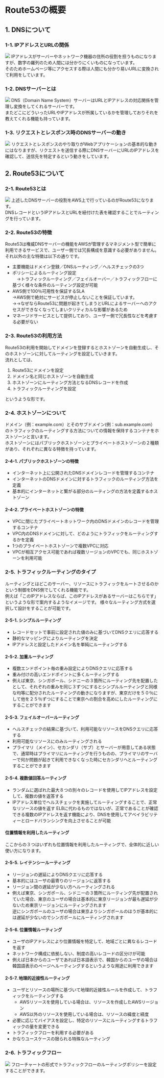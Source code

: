 # Route53の概要
## 1. DNSについて
### 1-1. IPアドレスとURLの関係
![](../../aws_cp_route53_overview_ipaddress_and_url.png)
IPアドレスがサーバーやネットワーク機器の住所の役割を担うものになりますが、数字の羅列のため人間には分かりにくいものになっています。  
そのためホームページ等にアクセスする際は人間にも分かり易いURLに変換されて利用をしています。  
### 1-2. DNSサーバーとは
![](../../aws_cp_route53_overview_dnsserver_image.png)
DNS（Domain Name System）サーバーはURLとIPアドレスの対応関係を管理し変換をしてくれるサーバーです。  
またどこにどういったURLやIPアドレスが所属しているかを管理しておりそれを教えてくれる機能も持っています。
### 1-3. リクエストとレスポンス時のDNSサーバーの動き
![](../../aws_cp_route53_overview_request_dnsserver_image.png)
リクエストとレスポンスのやり取りがWebアプリケーションの基本的な動きにはなりますが、リクエストを送信する際にDNSサーバーにURLのIPアドレスを確認して、送信先を特定するという動きをしています。
## 2. Route53について
### 2-1. Route53とは
![](../../aws_cp_route53_overview_Route53_image.png)
上述したDNSサーバーの役割をAWS上で行っているのがRoute53になります。  
DNSレコードというIPアドレスとURLを紐付けた表を確認することでルーティングを行っています。
### 2-2. Route53の特徴
Route53は権威DNSサーバーの機能をAWSが管理するマネジメント型で簡単に利用できるサービスで、ユーザー側では冗長構成を意識する必要がありません。  
それ以外の主な特徴は以下の通りです。
- 主要機能はドメイン登録／DNSルーティング／ヘルスチェックの3つ
- ポリシーによるルーティング設定  
　→トラフィックルーティング／フェイルオーバー／トラフィックフローに基づく様々な条件のルーティング設定が可能
- AWS側で100％可用性を保証するSLA  
  →AWS側で絶対にサービスが停止しないことを保証しています。  
  →→なぜならRoute53に問題が起きてしまうとURLによるサーバーへのアクセスができなくなってしまいクリティカルな影響があるため
- マネージドサービスとして提供しており、ユーザー側で冗長性などを考慮する必要がない
### 2-3. Route53の利用方法
Route53の利用を開始してドメインを登録するとホストゾーンを自動生成し、そのホストゾーンに対してルーティングを設定していきます。  
流れとしては、
1. Route53にドメインを設定
2. ドメイン名と同じホストゾーンを自動生成
3. ホストゾーンにルーティング方法となるDNSレコードを作成
4. トラフィックルーティングを設定  

というような形です。
### 2-4. ホストゾーンについて
ドメイン（例：example.com）とそのサブドメイン(例：sub.example.com） のトラフィックのルーティングする方法についての情報を保持するコンテナをホストゾーンと言います。  
ホストゾーンにはパブリックホストゾーンとプライベートホストゾーンの２種類があり、それぞれに異なる特徴を持っています。  
#### 2-4-1. パブリックホストゾーンの特徴
- インターネット上に公開されたDNSドメインレコードを管理するコンテナ
- インターネットのDNSドメインに対するトラフィックのルーティング方法を定義
- 基本的にインターネットと繋がる部分のルーティングの方法を定義するホストゾーン
#### 2-4-2. プライベートホストゾーンの特徴
- VPCに閉じたプライベートネットワーク内のDNSドメインのレコードを管理するコンテナ
- VPC内のDNSドメインに対して、どのようにトラフィックをルーティングするかを定義
- 1つのプライベートホストゾーンで複数VPCに対応
- VPCが相互アクセス可能であれば複数リージョンのVPCでも、同じホストゾーンを利用可能
### 2-5. トラフィックルーティングのタイプ
ルーティングとはどこのサーバー、リソースにトラフィックをルートさせるのかという制御をDNS側でしてくれる機能です。  
例えば「このIPアドレスならば、このIPアドレスがあるサーバーはこちらです」というような形で案内するようなイメージです。
様々なルーティング方式を選択して設計をすることが可能です。
#### 2-5-1. シンプルルーティング
- レコードセットで事前に設定された値のみに基づいてDNSクエリに応答する
- 静的なマッピングによりルーティングを決定
- IPアドレスと設定したドメイン名を単純にルーティングする
#### 2-5-2. 加重ルーティング
- 複数エンドポイント毎の重み設定によりDNSクエリに応答する
- 重み付けの高いエンドポイントに多くルーティングする
- 例えば東京、シンガポール、シドニーの３箇所にルーティング先を配置したとして、それぞれの重みを同じ３ずつにするとシンプルルーティングと同様な均等に配分されたルーティングの動きになりますが、東京だけを５０％にして他を２５％ずつにすることで東京への割合を高めにしたルーティングにすることができます
#### 2-5-3. フェイルオーバールーティング
- ヘルスチェックの結果に基づいて、利用可能なリソースをDNSクエリに応答する
- 利用可能なリソースにのみルーティングされる
- プライマリ（メイン）、セカンダリ（サブ）とサーバーが用意してある状態で、通常時はプライマリにルーティングを行うものの、プライマリのサーバーで何か問題が起きて利用できなくなった時にセカンダリへとルーティングすることができます
#### 2-5-4. 複数値回答ルーティング
- ランダムに選ばれた最大８つの別々のレコードを使用してIPアドレスを設定して、複数の値を返答する
- IPアドレス単位でヘルスチェックを実施してルーティングすることで、正常なリソースの値を返す
  ELBに代わるものではないが、正常であることが確認できる複数のIPアドレスを返す機能により、DNSを使用してアベイラビリティーとロードバランシングを向上させることが可能
#### 位置情報を利用したルーティング
ここからの３つはいずれも位置情報を利用したルーティングで、全体的に近しい使い方になります。
#### 2-5-5. レイテンシールーティング
- リージョンの遅延によりDNSクエリに応答する
- 基本的にはユーザの最寄りのリージョンに返答する
- リージョン間の遅延が少ない方へルーティングされる
- 例えば東京、シンガポール、シドニーの３箇所にルーティング先が配置されていた場合、東京のユーザの場合は基本的に東京リージョンが最も遅延が少ないため東京リージョンにルーティングされます  
  逆にシンガポールのユーザの場合は東京よりシンガポールのほうが基本的には遅延が少ないのでシンガポールにルーティングされます
#### 2-5-6. 位置情報ルーティング
- ユーザのIPアドレスにより位置情報を特定して、地域ごとに異なるレコードを返す
- ネットワーク構成に依拠しない、制度の高いレコードの区分けが可能
- 例えば日本からのユーザであれば日本語表示で、韓国からのユーザの場合は韓国語表示のページへルーティングするというような用途に利用できます
#### 2-5-7. 地理的近接性ルーティング
- ユーザとリソースの場所に基づいて地理的近接性ルールを作成して、トラフィックをルーティングする
   - AWSリソースを使用している場合は、リソースを作成したAWSリージョン
   - AWS以外のリソースを使用している場合は、リソースの緯度と経度
- 必要に応じてバイアスを設定し、特定のリソースにルーティングするトラフィックの量を変更できる
- トラフィックフローを利用する必要がある
- かなりユースケースの限られる特殊なルーティング
### 2-6. トラフィックフロー
![](../../aws_cp_route53_overview_trafficflow_image.png)
フローチャートの形式でトラフィックフローのルーティングポリシーを設定することができます。